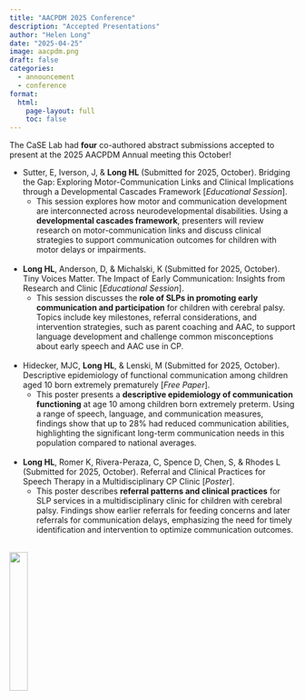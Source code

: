 ```yaml
---
title: "AACPDM 2025 Conference"
description: "Accepted Presentations"
author: "Helen Long"
date: "2025-04-25"
image: aacpdm.png
draft: false
categories:
  - announcement
  - conference
format:
  html:
    page-layout: full
    toc: false
---
```


The CaSE Lab had **four** co-authored abstract submissions accepted to present at the 2025 AACPDM Annual meeting this October! 

- Sutter, E, Iverson, J, & **Long HL** (Submitted for 2025, October). Bridging the Gap: Exploring Motor-Communication Links and Clinical Implications through a Developmental Cascades Framework [*Educational Session*].
   - This session explores how motor and communication development are interconnected across neurodevelopmental disabilities. Using a **developmental cascades framework**, presenters will review research on motor-communication links and discuss clinical strategies to support communication outcomes for children with motor delays or impairments. <br /><br />

- **Long HL**, Anderson, D, & Michalski, K (Submitted for 2025, October). Tiny Voices Matter. The Impact of Early Communication: Insights from Research and Clinic [*Educational Session*].
   - This session discusses the **role of SLPs in promoting early communication and participation** for children with cerebral palsy. Topics include key milestones, referral considerations, and intervention strategies, such as parent coaching and AAC, to support language development and challenge common misconceptions about early speech and AAC use in CP. <br /><br />

- Hidecker, MJC, **Long HL**, & Lenski, M (Submitted for 2025, October). Descriptive epidemiology of functional communication among children aged 10 born extremely prematurely [*Free Paper*]. 
   - This poster presents a **descriptive epidemiology of communication functioning** at age 10 among children born extremely preterm. Using a range of speech, language, and communication measures, findings show that up to 28% had reduced communication abilities, highlighting the significant long-term communication needs in this population compared to national averages. <br /><br />

- **Long HL**, Romer K, Rivera-Peraza, C, Spence D, Chen, S, & Rhodes L (Submitted for 2025, October). Referral and Clinical Practices for Speech Therapy in a Multidisciplinary CP Clinic [*Poster*]. 
   - This poster describes **referral patterns and clinical practices** for SLP services in a multidisciplinary clinic for children with cerebral palsy. Findings show earlier referrals for feeding concerns and later referrals for communication delays, emphasizing the need for timely identification and intervention to optimize communication outcomes. <br /><br />
   
![](conference-square-small.png){.hero width=25%}




